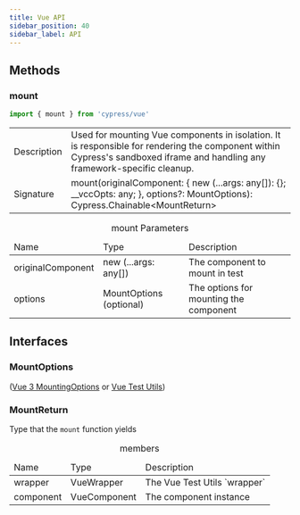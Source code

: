```yaml
---
title: Vue API
sidebar_position: 40
sidebar_label: API
---
```


## Methods

### mount

```js
import { mount } from 'cypress/vue'
```

<table class="api-table table-list">
  <tr>
    <td>Description</td>
    <td>
      Used for mounting Vue components in isolation. It is responsible for
      rendering the component within Cypress's sandboxed iframe and handling any
      framework-specific cleanup.
    </td>
  </tr>
  <tr>
    <td>Signature</td>
    <td>
      mount(originalComponent: &lbrace; new (...args: any[]): {}; __vccOpts:
      any; &rbrace;, options?: MountOptions):
      Cypress.Chainable&lt;MountReturn&gt;
    </td>
  </tr>
</table>

<table class="api-table">
  <caption>mount Parameters</caption>
  <thead>
    <td>Name</td>
    <td>Type</td>
    <td>Description</td>
  </thead>
  <tr>
    <td>originalComponent</td>
    <td>new (...args: any[])</td>
    <td>The component to mount in test</td>
  </tr>
  <tr>
    <td>options</td>
    <td>MountOptions (optional)</td>
    <td>The options for mounting the component</td>
  </tr>
</table>

## Interfaces

### MountOptions

([Vue 3 MountingOptions](https://test-utils.vuejs.org/api/#mount) or
[Vue Test Utils](https://test-utils.vuejs.org/))

### MountReturn

Type that the `mount` function yields

<table class="api-table">
  <caption>members</caption>
  <thead>
    <td>Name</td>
    <td>Type</td>
    <td>Description</td>
  </thead>
  <tr>
    <td>wrapper</td>
    <td>VueWrapper</td>
    <td>The Vue Test Utils `wrapper`</td>
  </tr>
  <tr>
    <td>component</td>
    <td>VueComponent</td>
    <td>The component instance</td>
  </tr>
</table>

